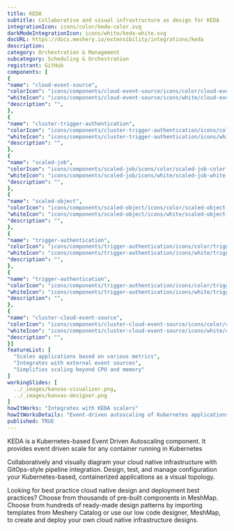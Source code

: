 ```yaml
---
title: KEDA
subtitle: Collaborative and visual infrastructure as design for KEDA
integrationIcon: icons/color/keda-color.svg
darkModeIntegrationIcon: icons/white/keda-white.svg
docURL: https://docs.meshery.io/extensibility/integrations/keda
description: 
category: Orchestration & Management
subcategory: Scheduling & Orchestration
registrant: GitHub
components: [
{
"name": "cloud-event-source",
"colorIcon": "icons/components/cloud-event-source/icons/color/cloud-event-source-color.svg",
"whiteIcon": "icons/components/cloud-event-source/icons/white/cloud-event-source-white.svg",
"description": "",
},
{
"name": "cluster-trigger-authentication",
"colorIcon": "icons/components/cluster-trigger-authentication/icons/color/cluster-trigger-authentication-color.svg",
"whiteIcon": "icons/components/cluster-trigger-authentication/icons/white/cluster-trigger-authentication-white.svg",
"description": "",
},
{
"name": "scaled-job",
"colorIcon": "icons/components/scaled-job/icons/color/scaled-job-color.svg",
"whiteIcon": "icons/components/scaled-job/icons/white/scaled-job-white.svg",
"description": "",
},
{
"name": "scaled-object",
"colorIcon": "icons/components/scaled-object/icons/color/scaled-object-color.svg",
"whiteIcon": "icons/components/scaled-object/icons/white/scaled-object-white.svg",
"description": "",
},
{
"name": "trigger-authentication",
"colorIcon": "icons/components/trigger-authentication/icons/color/trigger-authentication-color.svg",
"whiteIcon": "icons/components/trigger-authentication/icons/white/trigger-authentication-white.svg",
"description": "",
},
{
"name": "trigger-authentication",
"colorIcon": "icons/components/trigger-authentication/icons/color/trigger-authentication-color.svg",
"whiteIcon": "icons/components/trigger-authentication/icons/white/trigger-authentication-white.svg",
"description": "",
},
{
"name": "cluster-cloud-event-source",
"colorIcon": "icons/components/cluster-cloud-event-source/icons/color/cluster-cloud-event-source-color.svg",
"whiteIcon": "icons/components/cluster-cloud-event-source/icons/white/cluster-cloud-event-source-white.svg",
"description": "",
}]
featureList: [
  "Scales applications based on various metrics",
  "Integrates with external event sources",
  "Simplifies scaling beyond CPU and memory"
]
workingSlides: [
  ../_images/kanvas-visualizer.png,
  ../_images/kanvas-designer.png
]
howItWorks: "Integrates with KEDA scalers"
howItWorksDetails: "Event-driven autoscaling of Kubernetes applications"
published: TRUE
---
```

<p>
 KEDA is a Kubernetes-based Event Driven Autoscaling component. It provides event driven scale for any container running in Kubernetes 
</p>
<p>
    Collaboratively and visually diagram your cloud native infrastructure with GitOps-style pipeline integration. Design, test, and manage configuration your Kubernetes-based, containerized applications as a visual topology.
</p>
<p>
    Looking for best practice cloud native design and deployment best practices? Choose from thousands of pre-built components in MeshMap. Choose from hundreds of ready-made design patterns by importing templates from Meshery Catalog or use our low code designer, MeshMap, to create and deploy your own cloud native infrastructure designs.
</p>
